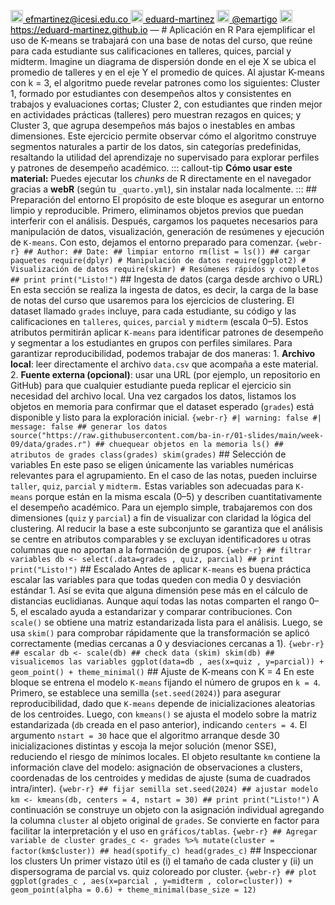 <a href="mailto:efmartinez@icesi.edu.co" style="color:black;"> <img src="pic/correo.png" alt="Email" width="20" height="20"/> efmartinez@icesi.edu.co </a> <a href="https://github.com/eduard-martinez" style="color:black;"> <img src="pic/github.png" alt="Qries" width="20" height="20"/> eduard-martinez</a> <a href="https://twitter.com/emartigo" style="color:black;"> <img src="pic/twitter.jpg" alt="Qries" width="20" height="20"/> @emartigo</a> <a href="https://eduard-martinez.github.io" style="color:black;"> <img src="pic/link.png" alt="Qries" width="20" height="20"/> https://eduard-martinez.github.io</a> --- # Aplicación en R Para ejemplificar el uso de K-means se trabajará con una base de notas del curso, que reúne para cada estudiante sus calificaciones en talleres, quices, parcial y midterm. Imagine un diagrama de dispersión donde en el eje X se ubica el promedio de talleres y en el eje Y el promedio de quices. Al ajustar K-means con k = 3, el algoritmo puede revelar patrones como los siguientes: Cluster 1, formado por estudiantes con desempeños altos y consistentes en trabajos y evaluaciones cortas; Cluster 2, con estudiantes que rinden mejor en actividades prácticas (talleres) pero muestran rezagos en quices; y Cluster 3, que agrupa desempeños más bajos o inestables en ambas dimensiones. Este ejercicio permite observar cómo el algoritmo construye segmentos naturales a partir de los datos, sin categorías predefinidas, resaltando la utilidad del aprendizaje no supervisado para explorar perfiles y patrones de desempeño académico. ::: callout-tip **Cómo usar este material:** Puedes ejecutar los _chunks_ de R directamente en el navegador gracias a **webR** (según tu `_quarto.yml`), sin instalar nada localmente. ::: ## Preparación del entorno El propósito de este bloque es asegurar un entorno limpio y reproducible. Primero, eliminamos objetos previos que puedan interferir con el análisis. Después, cargamos los paquetes necesarios para manipulación de datos, visualización, generación de resúmenes y ejecución de `K-means`. Con esto, dejamos el entorno preparado para comenzar. ```{webr-r} ## Author: ## Date: ## limpiar entorno rm(list = ls()) ## cargar paquetes require(dplyr) # Manipulación de datos require(ggplot2) # Visualización de datos require(skimr) # Resúmenes rápidos y completos ## print print("Listo!") ``` ## Ingesta de datos (carga desde archivo o URL) En esta sección se realiza la ingesta de datos, es decir, la carga de la base de notas del curso que usaremos para los ejercicios de clustering. El dataset llamado `grades` incluye, para cada estudiante, su código y las calificaciones en `talleres`, `quices`, `parcial` y `midterm` (escala 0–5). Estos atributos permitirán aplicar `K-means` para identificar patrones de desempeño y segmentar a los estudiantes en grupos con perfiles similares. Para garantizar reproducibilidad, podemos trabajar de dos maneras: 1. **Archivo local**: leer directamente el archivo `data.csv` que acompaña a este material. 2. **Fuente externa (opcional)**: usar una URL (por ejemplo, un repositorio en GitHub) para que cualquier estudiante pueda replicar el ejercicio sin necesidad del archivo local. Una vez cargados los datos, listamos los objetos en memoria para confirmar que el dataset esperado (`grades`) está disponible y listo para la exploración inicial. ```{webr-r} #| warning: false #| message: false ## generar los datos source("https://raw.githubusercontent.com/ba-in-r/01-slides/main/week-09/data/grades.r") ## chuequear objetos en la memoria ls() ## atributos de grades class(grades) skim(grades) ``` ## Selección de variables En este paso se eligen únicamente las variables numéricas relevantes para el agrupamiento. En el caso de las notas, pueden incluirse `taller`, `quiz`, `parcial` y `midterm.` Estas variables son adecuadas para `K-means` porque están en la misma escala (0–5) y describen cuantitativamente el desempeño académico. Para un ejemplo simple, trabajaremos con dos dimensiones (`quiz` y `parcial`) a fin de visualizar con claridad la lógica del clustering. Al reducir la base a este subconjunto se garantiza que el análisis se centre en atributos comparables y se excluyan identificadores u otras columnas que no aportan a la formación de grupos. ```{webr-r} ## filtrar variables db <- select(.data=grades , quiz, parcial) ## print print("Listo!") ``` ## Escalado Antes de aplicar `K-means` es buena práctica escalar las variables para que todas queden con media 0 y desviación estándar 1. Así se evita que alguna dimensión pese más en el cálculo de distancias euclidianas. Aunque aquí todas las notas comparten el rango 0–5, el escalado ayuda a estandarizar y comparar contribuciones. Con `scale()` se obtiene una matriz estandarizada lista para el análisis. Luego, se usa `skim()` para comprobar rápidamente que la transformación se aplicó correctamente (medias cercanas a 0 y desviaciones cercanas a 1). ```{webr-r} ## escalar db <- scale(db) ## check data (skim) skim(db) ## visualicemos las variables ggplot(data=db , aes(x=quiz , y=parcial)) + geom_point() + theme_minimal() ``` ## Ajuste de K-means con K = 4 En este bloque se entrena el modelo `K-means` fijando el número de grupos en `k = 4`. Primero, se establece una semilla (`set.seed(2024)`) para asegurar reproducibilidad, dado que `K-means` depende de inicializaciones aleatorias de los centroides. Luego, con `kmeans()` se ajusta el modelo sobre la matriz estandarizada (`db` creada en el paso anterior), indicando `centers = 4`. El argumento `nstart = 30` hace que el algoritmo arranque desde 30 inicializaciones distintas y escoja la mejor solución (menor SSE), reduciendo el riesgo de mínimos locales. El objeto resultante `km` contiene la información clave del modelo: asignación de observaciones a clusters, coordenadas de los centroides y medidas de ajuste (suma de cuadrados intra/inter). ```{webr-r} ## fijar semilla set.seed(2024) ## ajustar modelo km <- kmeans(db, centers = 4, nstart = 30) ## print print("Listo!") ``` A continuación se construye un objeto con la asignación individual agregando la columna `cluster` al objeto original de `grades`. Se convierte en factor para facilitar la interpretación y el uso en `gráficos/tablas`. ```{webr-r} ## Agregar variable de cluster grades_c <- grades %>% mutate(cluster = factor(km$cluster)) ## head(spotify_c) head(grades_c) ``` ## Inspeccionar los clusters Un primer vistazo útil es (i) el tamaño de cada cluster y (ii) un dispersograma de parcial vs. quiz coloreado por cluster. ```{webr-r} ## plot ggplot(grades_c , aes(x=parcial , y=midterm , color=cluster)) + geom_point(alpha = 0.6) + theme_minimal(base_size = 12) ```